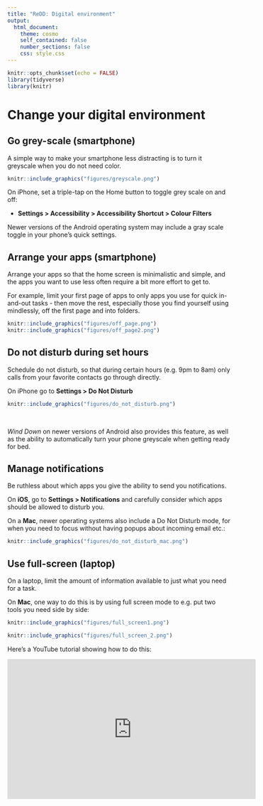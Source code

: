 ```yaml
---
title: "ReDD: Digital environment"
output:
  html_document:
    theme: cosmo
    self_contained: false
    number_sections: false
    css: style.css
---
```



```r
knitr::opts_chunk$set(echo = FALSE)
library(tidyverse)
library(knitr)
```


# Change your digital environment {.tabset}
## Go grey-scale (smartphone)
A simple way to make your smartphone less distracting is to turn it greyscale when you do not need color.

```r
knitr::include_graphics("figures/greyscale.png")
```

On iPhone, set a triple-tap on the Home button to toggle grey scale on and off:

- **Settings > Accessibility > Accessibility Shortcut > Colour Filters**

Newer versions of the Android operating system may include a gray scale toggle in your phone's quick settings.

## Arrange your apps (smartphone)
Arrange your apps so that the home screen is minimalistic and simple, and the apps you want to use less often require a bit more effort to get to.

For example, limit your first page of apps to only apps you use for quick in-and-out tasks - then move the rest, especially those you find yourself using mindlessly, off the first page and into folders.

```r
knitr::include_graphics("figures/off_page.png")
knitr::include_graphics("figures/off_page2.png")
```

## Do not disturb during set hours
Schedule do not disturb, so that during certain hours (e.g. 9pm to 8am) only calls from your favorite contacts go through directly.

On iPhone go to **Settings > Do Not Disturb**

```r
knitr::include_graphics("figures/do_not_disturb.png")
```

<br>

*Wind Down* on newer versions of Android also provides this feature, as well as the ability to automatically turn your phone greyscale when getting ready for bed.

## Manage notifications
Be ruthless about which apps you give the ability to send you notifications.

On **iOS**, go to **Settings > Notifications** and carefully consider which apps should be allowed to disturb you.

On a **Mac**, newer operating systems also include a Do Not Disturb mode, for when you need to focus without having popups about incoming email etc.:

```r
knitr::include_graphics("figures/do_not_disturb_mac.png")
```

## Use full-screen (laptop)
On a laptop, limit the amount of information available to just what you need for a task.

On **Mac**, one way to do this is by using full screen mode to e.g. put two tools you need side by side:

```r
knitr::include_graphics("figures/full_screen1.png")
```

```r
knitr::include_graphics("figures/full_screen_2.png")
```

Here's a YouTube tutorial showing how to do this:

<iframe width="560" height="315" src="https://www.youtube.com/embed/uRtWGeh5rJE" frameborder="0" allow="accelerometer; autoplay; encrypted-media; gyroscope; picture-in-picture" allowfullscreen></iframe>


